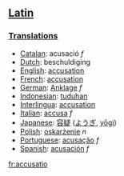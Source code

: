 ==[[Latin]]==
===[[Translations]]===

*[[Catalan]]: acusació ''f''
*[[Dutch]]: beschuldiging
*[[English]]: [[accusation]]
*[[French]]: [[accusation]]
*[[German]]: [[Anklage]] ''f''
*[[Indonesian]]: [[tuduh]]an
*[[Interlingua]]: [[accusation]]
*[[Italian]]: [[accusa]] ''f''
*[[Japanese]]: [[容疑]] ([[ようぎ]], [[yōgi]])
*[[Polish]]: [[oskarżenie]] ''n''
*[[Portuguese]]: [[acusação]] ''f''
*[[Spanish]]: [[acusación]] ''f''
[[fr:accusatio]]